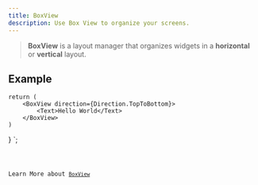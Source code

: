 ```yaml
---
title: BoxView
description: Use Box View to organize your screens.
---
```


> **BoxView** is a layout manager that organizes widgets in a __horizontal__ or __vertical__ layout.

## Example


    return (
        <BoxView direction={Direction.TopToBottom}>
            <Text>Hello World</Text>
        </BoxView>
    )
}
`;

<Code code={boxLayoutExample} title='example_box.tsx' lang='tsx'  />

Learn More about [`BoxView`](https://vixen-js.github.io/docs/build-application-vanilla/Layout-Components/QBoxLayout)

